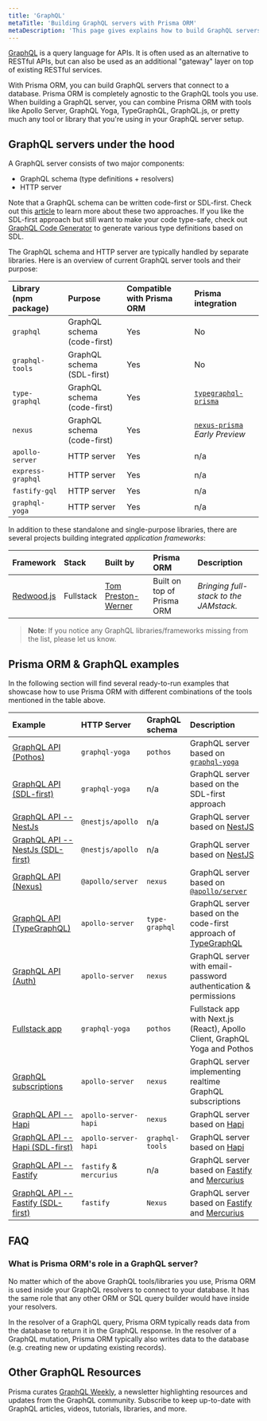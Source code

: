 ```yaml
---
title: 'GraphQL'
metaTitle: 'Building GraphQL servers with Prisma ORM'
metaDescription: 'This page gives explains how to build GraphQL servers with Prisma ORM. It shows how Prisma ORM fits into the GraphQL ecosystem and provides practical examples.'
---
```


<TopBlock>

[GraphQL](https://graphql.org/) is a query language for APIs. It is often used as an alternative to RESTful APIs, but can also be used as an additional "gateway" layer on top of existing RESTful services.

With Prisma ORM, you can build GraphQL servers that connect to a database. Prisma ORM is completely agnostic to the GraphQL tools you use. When building a GraphQL server, you can combine Prisma ORM with tools like Apollo Server, GraphQL Yoga, TypeGraphQL, GraphQL.js, or pretty much any tool or library that you're using in your GraphQL server setup.

</TopBlock>

## GraphQL servers under the hood

A GraphQL server consists of two major components:

- GraphQL schema (type definitions + resolvers)
- HTTP server

Note that a GraphQL schema can be written code-first or SDL-first. Check out this [article](https://www.prisma.io/blog/the-problems-of-schema-first-graphql-development-x1mn4cb0tyl3) to learn more about these two approaches. If you like the SDL-first approach but still want to make your code type-safe, check out [GraphQL Code Generator](https://graphql-code-generator.com/) to generate various type definitions based on SDL.

The GraphQL schema and HTTP server are typically handled by separate libraries. Here is an overview of current GraphQL server tools and their purpose:

| Library (npm package) | Purpose                     | Compatible with Prisma ORM | Prisma integration                                                             |
| :-------------------- | :-------------------------- | :------------------------- | :----------------------------------------------------------------------------- |
| `graphql`             | GraphQL schema (code-first) | Yes                        | No                                                                             |
| `graphql-tools`       | GraphQL schema (SDL-first)  | Yes                        | No                                                                             |
| `type-graphql`        | GraphQL schema (code-first) | Yes                        | [`typegraphql-prisma`](https://www.npmjs.com/package/typegraphql-prisma)       |
| `nexus`               | GraphQL schema (code-first) | Yes                        | [`nexus-prisma`](https://graphql-nexus.github.io/nexus-prisma) _Early Preview_ |
| `apollo-server`       | HTTP server                 | Yes                        | n/a                                                                            |
| `express-graphql`     | HTTP server                 | Yes                        | n/a                                                                            |
| `fastify-gql`         | HTTP server                 | Yes                        | n/a                                                                            |
| `graphql-yoga`        | HTTP server                 | Yes                        | n/a                                                                            |

In addition to these standalone and single-purpose libraries, there are several projects building integrated _application frameworks_:

| Framework                           | Stack     | Built by                                          | Prisma ORM                 | Description                            |
| :---------------------------------- | :-------- | :------------------------------------------------ | :------------------------- | :------------------------------------- |
| [Redwood.js](https://redwoodjs.com) | Fullstack | [Tom Preston-Werner](https://github.com/mojombo/) | Built on top of Prisma ORM | _Bringing full-stack to the JAMstack._ |

> **Note**: If you notice any GraphQL libraries/frameworks missing from the list, please let us know.

## Prisma ORM & GraphQL examples

In the following section will find several ready-to-run examples that showcase how to use Prisma ORM with different combinations of the tools mentioned in the table above.

| Example                                                                                                                          | HTTP Server             | GraphQL schema  | Description                                                                                    |
| :------------------------------------------------------------------------------------------------------------------------------- | :---------------------- | :-------------- | :--------------------------------------------------------------------------------------------- |
| [GraphQL API (Pothos)](https://pris.ly/e/ts/graphql)                                 | `graphql-yoga`          | `pothos`        | GraphQL server based on [`graphql-yoga`](https://the-guild.dev/graphql/yoga-server)            |
| [GraphQL API (SDL-first)](https://pris.ly/e/ts/graphql-sdl-first)                    | `graphql-yoga`          | n/a             | GraphQL server based on the SDL-first approach                                                 |
| [GraphQL API -- NestJs](https://pris.ly/e/ts/graphql-nestjs)                         | `@nestjs/apollo`        | n/a             | GraphQL server based on [NestJS](https://nestjs.com/)                                          |
| [GraphQL API -- NestJs (SDL-first)](https://pris.ly/e/ts/graphql-nestjs-sdl-first)   | `@nestjs/apollo`        | n/a             | GraphQL server based on [NestJS](https://nestjs.com/)                                          |
| [GraphQL API (Nexus)](https://pris.ly/e/ts/graphql-nexus)                            | `@apollo/server`        | `nexus`         | GraphQL server based on [`@apollo/server`](https://www.apollographql.com/docs/apollo-server)   |
| [GraphQL API (TypeGraphQL)](https://pris.ly/e/ts/graphql-typegraphql)                | `apollo-server`         | `type-graphql`  | GraphQL server based on the code-first approach of [TypeGraphQL](https://typegraphql.com/)     |
| [GraphQL API (Auth)](https://pris.ly/e/ts/graphql-auth)                              | `apollo-server`         | `nexus`         | GraphQL server with email-password authentication & permissions                                |
| [Fullstack app](https://pris.ly/e/ts/graphql-nextjs)                                 | `graphql-yoga`          | `pothos`        | Fullstack app with Next.js (React), Apollo Client, GraphQL Yoga and Pothos                     |
| [GraphQL subscriptions](https://pris.ly/e/ts/graphql-subscriptions)                   | `apollo-server`         | `nexus`         | GraphQL server implementing realtime GraphQL subscriptions                                     |
| [GraphQL API -- Hapi](https://pris.ly/e/ts/graphql-hapi)                             | `apollo-server-hapi`    | `nexus`         | GraphQL server based on [Hapi](https://hapi.dev/)                                              |
| [GraphQL API -- Hapi (SDL-first)](https://pris.ly/e/ts/graphql-hapi-sdl-first)       | `apollo-server-hapi`    | `graphql-tools` | GraphQL server based on [Hapi](https://hapi.dev/)                                              |
| [GraphQL API -- Fastify](https://pris.ly/e/ts/graphql-fastify)                       | `fastify` & `mercurius` | n/a             | GraphQL server based on [Fastify](https://fastify.dev/) and [Mercurius](https://mercurius.dev/) |
| [GraphQL API -- Fastify (SDL-first)](https://pris.ly/e/ts/graphql-fastify-sdl-first) | `fastify`               | `Nexus`         | GraphQL server based on [Fastify](https://fastify.dev/) and [Mercurius](https://mercurius.dev/) |

## FAQ

### What is Prisma ORM's role in a GraphQL server?

No matter which of the above GraphQL tools/libraries you use, Prisma ORM is used inside your GraphQL resolvers to connect to your database. It has the same role that any other ORM or SQL query builder would have inside your resolvers.

In the resolver of a GraphQL query, Prisma ORM typically reads data from the database to return it in the GraphQL response. In the resolver of a GraphQL mutation, Prisma ORM typically also writes data to the database (e.g. creating new or updating existing records).

## Other GraphQL Resources

Prisma curates [GraphQL Weekly](https://www.graphqlweekly.com/), a newsletter highlighting resources and updates from the GraphQL community. Subscribe to keep up-to-date with GraphQL articles, videos, tutorials, libraries, and more.
